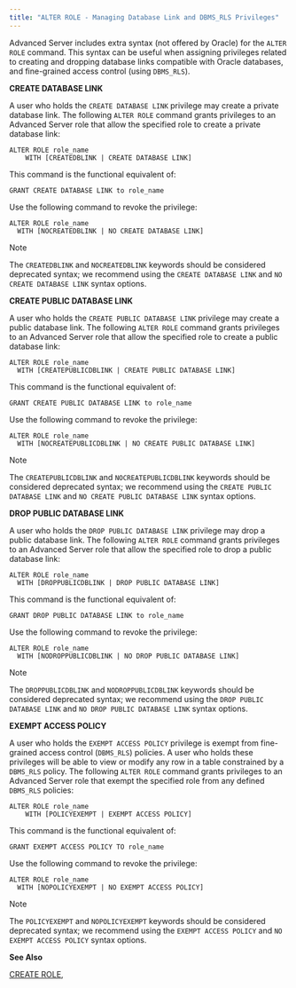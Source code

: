 ```yaml
---
title: "ALTER ROLE - Managing Database Link and DBMS_RLS Privileges"
---
```


Advanced Server includes extra syntax (not offered by Oracle) for the `ALTER ROLE` command. This syntax can be useful when assigning privileges related to creating and dropping database links compatible with Oracle databases, and fine-grained access control (using `DBMS_RLS`).

**CREATE DATABASE LINK**

A user who holds the `CREATE DATABASE LINK` privilege may create a private database link. The following `ALTER ROLE` command grants privileges to an Advanced Server role that allow the specified role to create a private database link:

``` text
ALTER ROLE role_name
    WITH [CREATEDBLINK | CREATE DATABASE LINK]
```

This command is the functional equivalent of:

``` text
GRANT CREATE DATABASE LINK to role_name
```

Use the following command to revoke the privilege:

``` text
ALTER ROLE role_name
  WITH [NOCREATEDBLINK | NO CREATE DATABASE LINK]
```

<div class="note">

<div class="title">

Note

</div>

The `CREATEDBLINK` and `NOCREATEDBLINK` keywords should be considered deprecated syntax; we recommend using the `CREATE DATABASE LINK` and `NO CREATE DATABASE LINK` syntax options.

</div>

**CREATE PUBLIC DATABASE LINK**

A user who holds the `CREATE PUBLIC DATABASE LINK` privilege may create a public database link. The following `ALTER ROLE` command grants privileges to an Advanced Server role that allow the specified role to create a public database link:

``` text
ALTER ROLE role_name
  WITH [CREATEPUBLICDBLINK | CREATE PUBLIC DATABASE LINK]
```

This command is the functional equivalent of:

``` text
GRANT CREATE PUBLIC DATABASE LINK to role_name
```

Use the following command to revoke the privilege:

``` text
ALTER ROLE role_name
  WITH [NOCREATEPUBLICDBLINK | NO CREATE PUBLIC DATABASE LINK]
```

<div class="note">

<div class="title">

Note

</div>

The `CREATEPUBLICDBLINK` and `NOCREATEPUBLICDBLINK` keywords should be considered deprecated syntax; we recommend using the `CREATE PUBLIC DATABASE LINK` and `NO CREATE PUBLIC DATABASE LINK` syntax options.

</div>

**DROP PUBLIC DATABASE LINK**

A user who holds the `DROP PUBLIC DATABASE LINK` privilege may drop a public database link. The following `ALTER ROLE` command grants privileges to an Advanced Server role that allow the specified role to drop a public database link:

``` text
ALTER ROLE role_name
  WITH [DROPPUBLICDBLINK | DROP PUBLIC DATABASE LINK]
```

This command is the functional equivalent of:

``` text
GRANT DROP PUBLIC DATABASE LINK to role_name
```

Use the following command to revoke the privilege:

``` text
ALTER ROLE role_name
  WITH [NODROPPUBLICDBLINK | NO DROP PUBLIC DATABASE LINK]
```

<div class="note">

<div class="title">

Note

</div>

The `DROPPUBLICDBLINK` and `NODROPPUBLICDBLINK` keywords should be considered deprecated syntax; we recommend using the `DROP PUBLIC DATABASE LINK` and `NO DROP PUBLIC DATABASE LINK` syntax options.

</div>

**EXEMPT ACCESS POLICY**

A user who holds the `EXEMPT ACCESS POLICY` privilege is exempt from fine-grained access control (`DBMS_RLS`) policies. A user who holds these privileges will be able to view or modify any row in a table constrained by a `DBMS_RLS` policy. The following `ALTER ROLE` command grants privileges to an Advanced Server role that exempt the specified role from any defined `DBMS_RLS` policies:

``` text
ALTER ROLE role_name
    WITH [POLICYEXEMPT | EXEMPT ACCESS POLICY]
```

This command is the functional equivalent of:

``` text
GRANT EXEMPT ACCESS POLICY TO role_name
```

Use the following command to revoke the privilege:

``` text
ALTER ROLE role_name
  WITH [NOPOLICYEXEMPT | NO EXEMPT ACCESS POLICY]
```

<div class="note">

<div class="title">

Note

</div>

The `POLICYEXEMPT` and `NOPOLICYEXEMPT` keywords should be considered deprecated syntax; we recommend using the `EXEMPT ACCESS POLICY` and `NO EXEMPT ACCESS POLICY` syntax options.

</div>

**See Also**

[CREATE ROLE](create_role),
